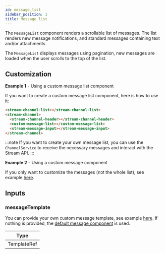 ```yaml
---
id: message_list
sidebar_position: 3
title: Message list
---
```


The `MessageList` component renders a scrollable list of messages. The list renders new message notifications, and standard messages containing text and/or attachments.

The `MessageList` displays messages using pagination, new messages are loaded when the user scrolls to the top of the list.

## Customization

**Example 1** - Using a custom message list component

If you want to create a custom message list component, here is how to use it:

```html
<stream-channel-list></stream-channel-list>
<stream-channel>
  <stream-channel-header></stream-channel-header>
  <custom-message-list></custom-message-list>
  <stream-message-input></stream-message-input>
</stream-channel>
```

:::note
If you want to create your own message list, you can use the `ChannelService` to receive the necessary messages and interact with the Stream API.
:::

**Example 2** - Using a custom message component

If you only want to customize the messages (not the whole list), see example [here](./message.mdx/#customization).

## Inputs

### messageTemplate

You can provide your own custom message template, see example [here](./message.mdx/#customization). If nothing is provided, the [default message component](./message.mdx) is used.

| Type        |
| ----------- |
| TemplateRef |
